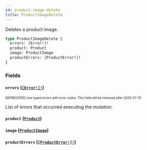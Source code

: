 ```yaml
---
id: product-image-delete
title: ProductImageDelete
---
```


Deletes a product image.

```graphql
type ProductImageDelete {
  errors: [Error!]!
  product: Product
  image: ProductImage
  productErrors: [ProductError!]!
}
```

### Fields

#### `errors` ([`[Error!]!`](/developer/api-reference/objects/error.mdx))

<sub><sup><span className="deprecatedTag">DEPRECATED</span> Use typed errors with error codes. This field will be removed after 2020-07-31.</sup></sub>

List of errors that occurred executing the mutation.

#### `product` ([`Product`](/developer/api-reference/objects/product.mdx))

#### `image` ([`ProductImage`](/developer/api-reference/objects/product-image.mdx))

#### `productErrors` ([`[ProductError!]!`](/developer/api-reference/objects/product-error.mdx))
